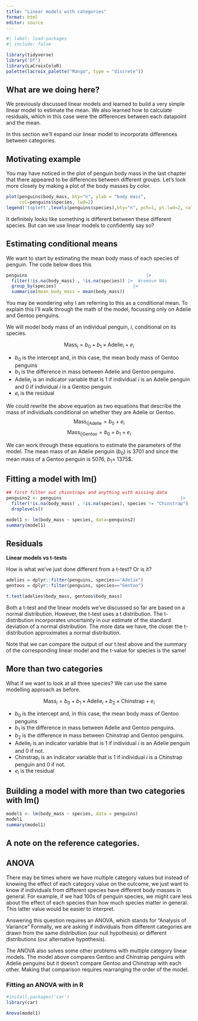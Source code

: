 ```yaml
---
title: "Linear models with categories"
format: html
editor: source
---
```


```r
#| label: load-packages
#| include: false

library(tidyverse)
library('DT')
library(LaCroixColoR)
palette(lacroix_palette("Mango", type = "discrete"))
```

## What are we doing here?

We previously discussed linear models and learned to build a very simple linear model to estimate the mean. We also learned how to calculate residuals, which in this case were the differences between each datapoint and the mean.

In this section we'll expand our linear model to incorporate differences between categories.

## Motivating example

You may have noticed in the plot of penguin body mass in the last chapter that there appeared to be differences between different groups. Let's look more closely by making a plot of the body masses by color.

```r
plot(penguins$body_mass, bty="n", ylab = "body mass", 
     col=penguins$species, lwd=2)
legend('topleft',levels(penguins$species),bty="n", pch=1, pt.lwd=2, col=palette())

```

It definitely looks like something is different between these different species.
But can we use linear models to confidently say so?

## Estimating conditional means


We want to start by estimating the mean body mass of each species of penguin. 
The code below does this

```r
penguins                                             |>
  filter(!is.na(body_mass) , !is.na(species)) |>  #remove NAs
  group_by(species)                             |>
  summarise(mean_body_mass = mean(body_mass))
```

You may be wondering why I am referring to this as a conditional mean.
To explain this I'll walk through the math of the model, focussing only on Adelie and Gentoo penguins.

We will model body mass of an individual penguin, $i$, conditional on its species.

$$\text{Mass}_i = b_0 + b_1 \times \text{Adelie}_i + e_i $$

* $b_0$ is the intercept and, in this case, the mean body mass of Gentoo penguins
* $b_1$ is the difference in mass between Adelie and Gentoo penguins.
* $\text{Adelie}_i$ is an indicator variable that is $1$ if individual $i$ is an Adelie penguin and $0$ if individual $i$ is a Gentoo penguin.
* $e_i$ is the residual 

We could rewrite the above equation as two equations that describe the mass of individuals conditional on whether they are Adelie or Gentoo.
$$ \text{Mass}_{i|\text{Adelie}} = b_0 + e_i$$
$$ \text{Mass}_{i|\text{Gentoo}} = b_0 + b_1 + e_i$$

We can work through these equations to estimate the parameters of the model. The mean mass of an Adelie penguin ($b_0$) is 3701 and since the mean mass of a Gentoo penguin is 5076, $b_1 =$ 1375$.

## Fitting a model with lm()

```r
## first filter out chinstraps and anything with missing data
penguins2 <- penguins                                             |>
  filter(!is.na(body_mass) , !is.na(species), species != "Chinstrap") |> 
  droplevels()

model1 <- lm(body_mass ~ species, data=penguins2)
summary(model1)
```

## Residuals

:::fyi
**Linear models vs t-tests**

How is what we've just done different from a t-test? Or is it?

```r
adelies = dplyr::filter(penguins, species=="Adelie")
gentoos = dplyr::filter(penguins, species=="Gentoo")

t.test(adelies$body_mass, gentoos$body_mass)

```

Both a t-test and the linear models we've discussed so far are based on a normal distribution.
However, the t-test uses a t distribution. The t-distribution incorporates uncertainty in our estimate of the standard deviation of a normal distribution. The more data we have, the closer the t-distribution approximates a normal distribution.

Note that we can compare the output of our t.test above and the summary of the corresponding linear model and the t-value for species is the same!

:::


## More than two categories

What if we want to look at all three species? We can use the same modelling approach as before.

$$\text{Mass}_i = b_0 + b_1 \times \text{Adelie}_i +b_2 \times \text{Chinstrap} + e_i $$

* $b_0$ is the intercept and, in this case, the mean body mass of Gentoo penguins
* $b_1$ is the difference in mass between Adelie and Gentoo penguins.
* $b_2$ is the difference in mass between Chinstrap and Gentoo penguins.
* $\text{Adelie}_i$ is an indicator variable that is $1$ if individual $i$ is an Adelie penguin and $0$ if not.
* $\text{Chinstrap}_i$ is an indicator variable that is $1$ if individual $i$ is a Chinstrap penguin and $0$ if not.
* $e_i$ is the residual 

## Building a model with more than two categories with lm()

```r
model1 <- lm(body_mass ~ species, data = penguins)
model1
summary(model1)
```

## A note on the reference categories.

## ANOVA

There may be times where we have multiple category values but instead of knowing the effect of each category value on the outcome, we just want to know if individuals from different species have different body masses in general.
For example, if we had 100s of penguin species, we might care less about the effect of each species than how much species matter in general. This latter value would be easier to interpret.

Answering this question requires an ANOVA, which stands for "Analysis of Variance"
Formally, we are asking if individuals from different categories are drawn from the same distribution (our null hypothesis) or different distributions (our alternative hypothesis).

The ANOVA also solves some other problems with multiple category linear models. The model above compares Gentoo and Chinstrap penguins with Adelie penguins but it doesn't compare Gentoo and Chinstrap with each other. Making that comparison requires rearranging the order of the model. 

### Fitting an ANOVA with in R
```r
#install.packages('car')
library(car)

Anova(model1)
```


